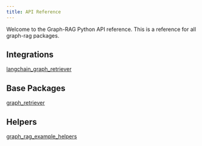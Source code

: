 ```yaml
---
title: API Reference
---
```


Welcome to the Graph-RAG Python API reference. This is a reference for all graph-rag packages.

## Integrations

[langchain_graph_retriever](langchain_graph_retriever/index.qmd)

## Base Packages

[graph_retriever](graph_retriever/index.qmd)

## Helpers

[graph_rag_example_helpers](graph_rag_example_helpers/index.qmd)

